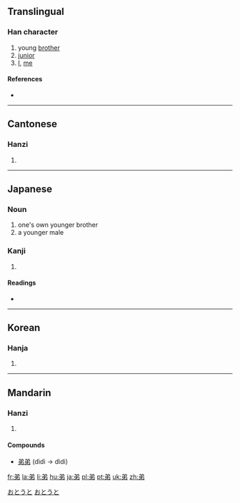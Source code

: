 ==Translingual==

===Han character===
{{Han char|rn=57|rad=弓|as=04|sn=7|four=8022<sub>7</sub>|canj=金弓中竹 (CNLH)}}

# young [[brother]]
# [[junior]]
# [[I]], [[me]]

====References====
* {{Han ref|kx=0357.170|dkj=09737|dj=0673.190|hdz=10244.100|uh=5F1F|ud=24351|bh=A7CC|bd=42956}}

----

==Cantonese==

===Hanzi===
{{yue-hanzi|jyut=|y=dai6}}

# {{defn|Cantonese}}

----

==Japanese==

===Noun===
{{ja-noun|k|hira=おとうと|rom=otōto}}

# one's own younger brother
# a younger male

===Kanji===
{{ja-kanji|grade=2|rs=弓04}}

# {{defn|Japanese}}

====Readings====
* {{ja-readings|on=[[てい]] (tei), [[だい]] (dai)|kun=[[おとうと]] (otouto)}}

[[Category:1000 Japanese basic words|おとうと]]
[[Category:ja:Family|おとうと]]

----

==Korean==

===Hanja===
{{ko-hanja|hangeul=제|rv=je|mr=che|y=cey|eumhun=아우|ehrv=au|ehmr=au|ehy=awu}}

# {{defn|Korean}}

----

==Mandarin==

===Hanzi===
{{cmn-hanzi|pin=[[dì]] ([[di4]])|wg=ti<sup>4</sup>}}

# {{defn|Mandarin}}

====Compounds====
* [[弟弟]] (dìdì -> dìdi)

[[fr:弟]]
[[la:弟]]
[[li:弟]]
[[hu:弟]]
[[ja:弟]]
[[pl:弟]]
[[pt:弟]]
[[uk:弟]]
[[zh:弟]]